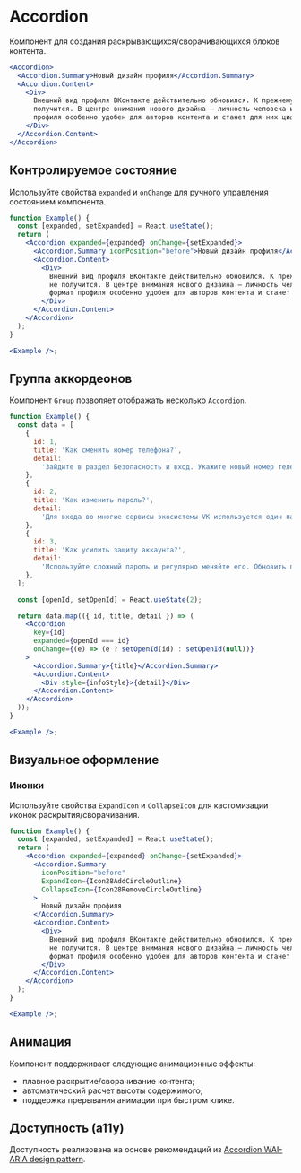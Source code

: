 <Overview>

# Accordion

Компонент для создания раскрывающихся/сворачивающихся блоков контента.

</Overview>

```jsx
<Accordion>
  <Accordion.Summary>Новый дизайн профиля</Accordion.Summary>
  <Accordion.Content>
    <Div>
      Внешний вид профиля ВКонтакте действительно обновился. К прежнему варианту вернуться уже не
      получится. В центре внимания нового дизайна — личность человека и его увлечения. Новый формат
      профиля особенно удобен для авторов контента и станет для них цифровой визиткой.
    </Div>
  </Accordion.Content>
</Accordion>
```

## Контролируемое состояние

Используйте свойства `expanded` и `onChange` для ручного управления состоянием компонента.

```jsx
function Example() {
  const [expanded, setExpanded] = React.useState();
  return (
    <Accordion expanded={expanded} onChange={setExpanded}>
      <Accordion.Summary iconPosition="before">Новый дизайн профиля</Accordion.Summary>
      <Accordion.Content>
        <Div>
          Внешний вид профиля ВКонтакте действительно обновился. К прежнему варианту вернуться уже
          не получится. В центре внимания нового дизайна — личность человека и его увлечения. Новый
          формат профиля особенно удобен для авторов контента и станет для них цифровой визиткой.
        </Div>
      </Accordion.Content>
    </Accordion>
  );
}

<Example />;
```

## Группа аккордеонов

Компонент `Group` позволяет отображать несколько `Accordion`.

```jsx
function Example() {
  const data = [
    {
      id: 1,
      title: 'Как сменить номер телефона?',
      detail:
        'Зайдите в раздел Безопасность и вход. Укажите новый номер телефона и подтвердите его.',
    },
    {
      id: 2,
      title: 'Как изменить пароль?',
      detail:
        'Для входа во многие сервисы экосистемы VK используется один пароль. Если вы беспокоитесь по поводу безопасности, этот пароль можно изменить.',
    },
    {
      id: 3,
      title: 'Как усилить защиту аккаунта?',
      detail:
        'Используйте сложный пароль и регулярно меняйте его. Обновить пароль можно в разделе Пароль.',
    },
  ];

  const [openId, setOpenId] = React.useState(2);

  return data.map(({ id, title, detail }) => (
    <Accordion
      key={id}
      expanded={openId === id}
      onChange={(e) => (e ? setOpenId(id) : setOpenId(null))}
    >
      <Accordion.Summary>{title}</Accordion.Summary>
      <Accordion.Content>
        <Div style={infoStyle}>{detail}</Div>
      </Accordion.Content>
    </Accordion>
  ));
}

<Example />;
```

## Визуальное оформление

### Иконки

Используйте свойства `ExpandIcon` и `CollapseIcon` для кастомизации иконок раскрытия/сворачивания.

```jsx
function Example() {
  const [expanded, setExpanded] = React.useState();
  return (
    <Accordion expanded={expanded} onChange={setExpanded}>
      <Accordion.Summary
        iconPosition="before"
        ExpandIcon={Icon28AddCircleOutline}
        CollapseIcon={Icon28RemoveCircleOutline}
      >
        Новый дизайн профиля
      </Accordion.Summary>
      <Accordion.Content>
        <Div>
          Внешний вид профиля ВКонтакте действительно обновился. К прежнему варианту вернуться уже
          не получится. В центре внимания нового дизайна — личность человека и его увлечения. Новый
          формат профиля особенно удобен для авторов контента и станет для них цифровой визиткой.
        </Div>
      </Accordion.Content>
    </Accordion>
  );
}

<Example />;
```

## Анимация

Компонент поддерживает следующие анимационные эффекты:

- плавное раскрытие/сворачивание контента;
- автоматический расчет высоты содержимого;
- поддержка прерывания анимации при быстром клике.

## Доступность (a11y)

Доступность реализована на основе рекомендаций из [Accordion WAI-ARIA design pattern](https://www.w3.org/WAI/ARIA/apg/patterns/accordion/).
